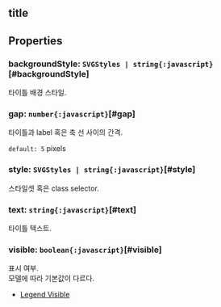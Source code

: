 ## title

## Properties

### backgroundStyle: `SVGStyles | string{:javascript}`[#backgroundStyle]
타이틀 배경 스타일.  

### gap: `number{:javascript}`[#gap]
타이틀과 label 혹은 축 선 사이의 간격.

  
`default: 5` pixels 

### style: `SVGStyles | string{:javascript}`[#style]
스타일셋 혹은 class selector.  

### text: `string{:javascript}`[#text]
타이틀 텍스트.  

### visible: `boolean{:javascript}`[#visible]
표시 여부.\
모델에 따라 기본값이 다르다.
- [Legend Visible](https:/jsfiddle.net/gh/get/library/pure/realgrid/realchart-demo/tree/master/common/visible)  
